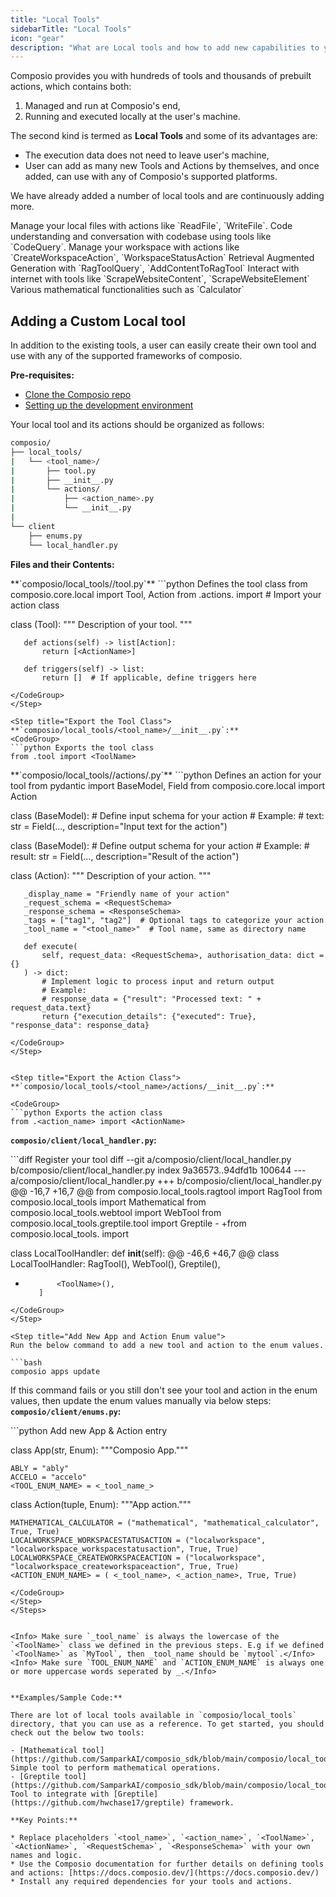 ```yaml
---
title: "Local Tools"
sidebarTitle: "Local Tools"
icon: "gear"
description: "What are Local tools and how to add new capabilities to your Agents."
---
```


Composio provides you with hundreds of tools and thousands of prebuilt actions, which contains both: 
 1. Managed and run at Composio's end,
 2. Running and executed locally at the user's machine. 

The second kind is termed as **Local Tools** and some of its advantages are: 

* The execution data does not need to leave user's machine,
* User can add as many new Tools and Actions by themselves, and once added,  can use with any of Composio's supported platforms.

We have already added a number of local tools and are continuously adding more. 

<AccordionGroup title="Category of application">
    <Accordion title="FileTool">
    Manage your local files with actions like `ReadFile`, `WriteFile`.
    </Accordion>
    <Accordion title="Greptile">
    Code understanding and conversation with codebase using tools like `CodeQuery`.
    </Accordion>
    <Accordion title="LocalWorkspace">
    Manage your workspace with actions like `CreateWorkspaceAction`, `WorkspaceStatusAction`
    </Accordion>
    <Accordion title="RagTool">
    Retrieval Augmented Generation with `RagToolQuery`, `AddContentToRagTool`
    </Accordion>
    <Accordion title="WebTool">
    Interact with internet with tools like `ScrapeWebsiteContent`, `ScrapeWebsiteElement`
    </Accordion>    
    <Accordion title="Mathematical">
    Various mathematical functionalities such as `Calculator`
    </Accordion>
</AccordionGroup>

## Adding a Custom Local tool

In addition to the existing tools, a user can easily create their own tool and use with any of the supported frameworks of composio.

**Pre-requisites:**

* [Clone the Composio repo](https://github.com/ComposioHQ/composio)
* [Setting up the development environment](https://github.com/ComposioHQ/composio/blob/master/CONTRIBUTING.md#development-setup)

Your local tool and its actions should be organized as follows:
<CodeGroup>
```bash File Structure of a local tool and its Actions files.
composio/
├── local_tools/
|   └── <tool_name>/
|       ├── tool.py
|       ├── __init__.py
|       └── actions/
|           ├── <action_name>.py
|           └── __init__.py
|
└── client
    ├── enums.py
    └── local_handler.py
```
</CodeGroup>

**Files and their Contents:**

<Steps>
<Step title="Define the Tool Class">
**`composio/local_tools/<tool_name>/tool.py`**

<CodeGroup>
   ```python Defines the tool class
   from composio.core.local import Tool, Action
   from .actions.<action_name> import <ActionName>  # Import your action class

   class <ToolName>(Tool):
       """
       Description of your tool.
       """

       def actions(self) -> list[Action]:
           return [<ActionName>]

       def triggers(self) -> list:
           return []  # If applicable, define triggers here
   ```
</CodeGroup>
</Step>

<Step title="Export the Tool Class">
**`composio/local_tools/<tool_name>/__init__.py`:**
<CodeGroup>
   ```python Exports the tool class
   from .tool import <ToolName>
   ```
</CodeGroup>
</Step>

<Step title="Define an Action for Your Tool">
**`composio/local_tools/<tool_name>/actions/<action_name>.py`** 

<CodeGroup>
   ```python Defines an action for your tool
   from pydantic import BaseModel, Field
   from composio.core.local import Action

   class <RequestSchema>(BaseModel):
       # Define input schema for your action
       # Example:
       # text: str = Field(..., description="Input text for the action")

   class <ResponseSchema>(BaseModel):
       # Define output schema for your action
       # Example:
       # result: str = Field(..., description="Result of the action")

   class <ActionName>(Action):
       """
       Description of your action.
       """

       _display_name = "Friendly name of your action"
       _request_schema = <RequestSchema>
       _response_schema = <ResponseSchema>
       _tags = ["tag1", "tag2"]  # Optional tags to categorize your action
       _tool_name = "<tool_name>"  # Tool name, same as directory name

       def execute(
           self, request_data: <RequestSchema>, authorisation_data: dict = {}
       ) -> dict:
           # Implement logic to process input and return output
           # Example:
           # response_data = {"result": "Processed text: " + request_data.text}
           return {"execution_details": {"executed": True}, "response_data": response_data}
   ```
</CodeGroup>
</Step>


<Step title="Export the Action Class">
**`composio/local_tools/<tool_name>/actions/__init__.py`:** 

<CodeGroup>
   ```python Exports the action class
   from .<action_name> import <ActionName>
   ```
</CodeGroup>
</Step>

<Step title="Register the Tool">

**`composio/client/local_handler.py`:** 

<CodeGroup>
```diff Register your tool
diff --git a/composio/client/local_handler.py b/composio/client/local_handler.py
index 9a36573..94dfd1b 100644
--- a/composio/client/local_handler.py
+++ b/composio/client/local_handler.py
@@ -16,7 +16,7 @@ from composio.local_tools.ragtool import RagTool
 from composio.local_tools import Mathematical
 from composio.local_tools.webtool import WebTool
 from composio.local_tools.greptile.tool import Greptile
-
+from composio.local_tools.<tool_name> import <ToolName>
 
 class LocalToolHandler:
     def __init__(self):
@@ -46,6 +46,7 @@ class LocalToolHandler:
             RagTool(),
             WebTool(),
             Greptile(),
+            <ToolName>(),
         ]
```
</CodeGroup>
</Step>

<Step title="Add New App and Action Enum value">
Run the below command to add a new tool and action to the enum values.

```bash
composio apps update
```

If this command fails or you still don't see your tool and action in the enum values, then update the enum values manually via below steps:
**`composio/client/enums.py`:** 

<CodeGroup>
```python Add new App & Action entry

class App(str, Enum):
    """Composio App."""

    ABLY = "ably"
    ACCELO = "accelo"
    <TOOL_ENUM_NAME> = <_tool_name_>



class Action(tuple, Enum):
    """App action."""

    MATHEMATICAL_CALCULATOR = ("mathematical", "mathematical_calculator", True, True)
    LOCALWORKSPACE_WORKSPACESTATUSACTION = ("localworkspace", "localworkspace_workspacestatusaction", True, True)
    LOCALWORKSPACE_CREATEWORKSPACEACTION = ("localworkspace", "localworkspace_createworkspaceaction", True, True)
    <ACTION_ENUM_NAME> = ( <_tool_name>, <_action_name>, True, True)

```
</CodeGroup>
</Step>
</Steps>


<Info> Make sure `_tool_name` is always the lowercase of the `<ToolName>` class we defined in the previous steps. E.g if we defined `<ToolName>` as `MyTool`, then _tool_name should be `mytool`.</Info>
<Info> Make sure `TOOL_ENUM_NAME` and `ACTION_ENUM_NAME` is always one or more uppercase words seperated by _.</Info>


**Examples/Sample Code:**

There are lot of local tools available in `composio/local_tools` directory, that you can use as a reference. To get started, you should check out the below two tools:

- [Mathematical tool](https://github.com/SamparkAI/composio_sdk/blob/main/composio/local_tools/mathematical/tool.py): Simple tool to perform mathematical operations.
- [Greptile tool](https://github.com/SamparkAI/composio_sdk/blob/main/composio/local_tools/greptile/tool.py): Tool to integrate with [Greptile](https://github.com/hwchase17/greptile) framework.

**Key Points:**

* Replace placeholders `<tool_name>`, `<action_name>`, `<ToolName>`, `<ActionName>`, `<RequestSchema>`, `<ResponseSchema>` with your own names and logic.
* Use the Composio documentation for further details on defining tools and actions: [https://docs.composio.dev/](https://docs.composio.dev/)
* Install any required dependencies for your tools and actions.
